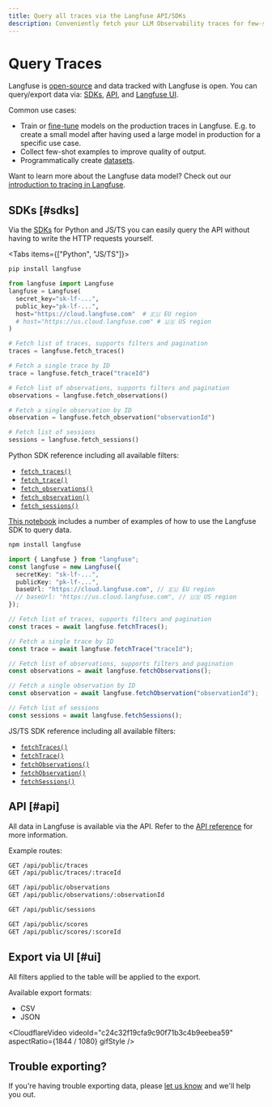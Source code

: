```yaml
---
title: Query all traces via the Langfuse API/SDKs
description: Conveniently fetch your LLM Observability traces for few-shotting, fine-tuning or further analysis.
---
```


# Query Traces

Langfuse is [open-source](/docs/open-source) and data tracked with Langfuse is open. You can query/export data via: [SDKs](#sdks), [API](#api), and [Langfuse UI](#ui).

Common use cases:

- Train or [fine-tune](/docs/fine-tuning) models on the production traces in Langfuse. E.g. to create a small model after having used a large model in production for a specific use case.
- Collect few-shot examples to improve quality of output.
- Programmatically create [datasets](/docs/datasets).

Want to learn more about the Langfuse data model? Check out our [introduction to tracing in Langfuse](/docs/tracing).

## SDKs [#sdks]

Via the [SDKs](/docs/sdk/overview) for Python and JS/TS you can easily query the API without having to write the HTTP requests yourself.

<Tabs items={["Python", "JS/TS"]}>
<Tab>

```bash
pip install langfuse
```

```python
from langfuse import Langfuse
langfuse = Langfuse(
  secret_key="sk-lf-...",
  public_key="pk-lf-...",
  host="https://cloud.langfuse.com"  # 🇪🇺 EU region
  # host="https://us.cloud.langfuse.com" # 🇺🇸 US region
)

# Fetch list of traces, supports filters and pagination
traces = langfuse.fetch_traces()

# Fetch a single trace by ID
trace = langfuse.fetch_trace("traceId")

# Fetch list of observations, supports filters and pagination
observations = langfuse.fetch_observations()

# Fetch a single observation by ID
observation = langfuse.fetch_observation("observationId")

# Fetch list of sessions
sessions = langfuse.fetch_sessions()
```

Python SDK reference including all available filters:

- [`fetch_traces()`](https://python.reference.langfuse.com/langfuse/client#Langfuse.fetch_traces)
- [`fetch_trace()`](https://python.reference.langfuse.com/langfuse/client#Langfuse.fetch_trace)
- [`fetch_observations()`](https://python.reference.langfuse.com/langfuse/client#Langfuse.fetch_observations)
- [`fetch_observation()`](https://python.reference.langfuse.com/langfuse/client#Langfuse.fetch_observation)
- [`fetch_sessions()`](https://python.reference.langfuse.com/langfuse/client#Langfuse.fetch_sessions)

[This notebook](/guides/cookbook/example_query_data_via_sdk) includes a number of examples of how to use the Langfuse SDK to query data.

</Tab>
<Tab>

```bash
npm install langfuse
```

```ts
import { Langfuse } from "langfuse";
const langfuse = new Langfuse({
  secretKey: "sk-lf-...",
  publicKey: "pk-lf-...",
  baseUrl: "https://cloud.langfuse.com", // 🇪🇺 EU region
  // baseUrl: "https://us.cloud.langfuse.com", // 🇺🇸 US region
});

// Fetch list of traces, supports filters and pagination
const traces = await langfuse.fetchTraces();

// Fetch a single trace by ID
const trace = await langfuse.fetchTrace("traceId");

// Fetch list of observations, supports filters and pagination
const observations = await langfuse.fetchObservations();

// Fetch a single observation by ID
const observation = await langfuse.fetchObservation("observationId");

// Fetch list of sessions
const sessions = await langfuse.fetchSessions();
```

JS/TS SDK reference including all available filters:

- [`fetchTraces()`](https://js.reference.langfuse.com/classes/langfuse.Langfuse.html#fetchTraces)
- [`fetchTrace()`](https://js.reference.langfuse.com/classes/langfuse.Langfuse.html#fetchTrace)
- [`fetchObservations()`](https://js.reference.langfuse.com/classes/langfuse.Langfuse.html#fetchObservations)
- [`fetchObservation()`](https://js.reference.langfuse.com/classes/langfuse.Langfuse.html#fetchObservation)
- [`fetchSessions()`](https://js.reference.langfuse.com/classes/langfuse.Langfuse.html#fetchSessions)

</Tab>
</Tabs>

## API [#api]

All data in Langfuse is available via the API. Refer to the [API reference](https://api.reference.langfuse.com/) for more information.

Example routes:

```bash
GET /api/public/traces
GET /api/public/traces/:traceId

GET /api/public/observations
GET /api/public/observations/:observationId

GET /api/public/sessions

GET /api/public/scores
GET /api/public/scores/:scoreId
```

## Export via UI [#ui]

All filters applied to the table will be applied to the export.

Available export formats:

- CSV
- JSON

<CloudflareVideo
  videoId="c24c32f19cfa9c90f71b3c4b9eebea59"
  aspectRatio={1844 / 1080}
  gifStyle
/>
## Trouble exporting?

If you're having trouble exporting data, please [let us know](#contact) and we'll help you out.
